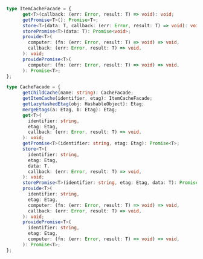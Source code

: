 ```ts
type ItemCacheFacade = {
      get<T>(callback: (err: Error, result: T) => void): void;
      getPromise<T>(): Promise<T>;
      store<T>(data: T, callback: (err: Error, result: T) => void): void;
      storePromise<T>(data: T): Promise<void>;
      provide<T>(
        computer: (fn: (err: Error, result: T) => void) => void,
        callback: (err: Error, result: T) => void,
      ): void;
      providePromise<T>(
        computer: (fn: (err: Error, result: T) => void) => void,
      ): Promise<T>;
};

type CacheFacade = {
      getChildCache(name: string): CacheFacade;
      getItemCache(identifier, etag): ItemCacheFacade;
      getLazyHashedEtag(obj: HashableObject): Etag;
      mergeEtags(a: Etag, b: Etag): Etag;
      get<T>(
        identifier: string,
        etag: Etag,
        callback: (err: Error, result: T) => void,
      ): void;
      getPromise<T>(identifier: string, etag: Etag): Promise<T>;
      store<T>(
        identifier: string,
        etag: Etag,
        data: T,
        callback: (err: Error, result: T) => void,
      ): void;
      storePromise<T>(identifier: string, etag: Etag, data: T): Promise<void>;
      provide<T>(
        identifier: string,
        etag: Etag,
        computer: (fn: (err: Error, result: T) => void) => void,
        callback: (err: Error, result: T) => void,
      ): void;
      providePromise<T>(
        identifier: string,
        etag: Etag,
        computer: (fn: (err: Error, result: T) => void) => void,
      ): Promise<T>;
};
```
